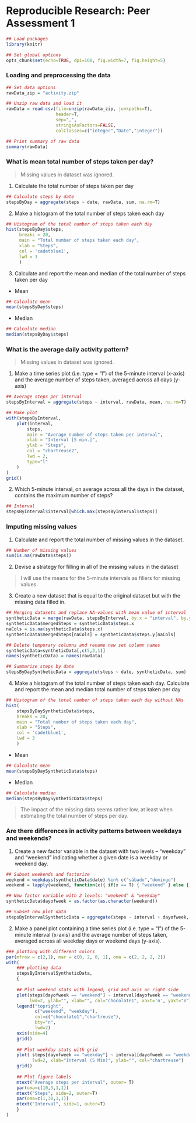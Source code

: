 
Reproducible Research: Peer Assessment 1
=================================================

```r
## Load packages
library(knitr)

## Set global options
opts_chunk$set(echo=TRUE, dpi=100, fig.width=7, fig.height=5)
```

### Loading and preprocessing the data
```r
## Set data options
rawData_zip = "activity.zip"

## Unzip raw data and load it 
rawData = read.csv(file=unzip(rawData_zip, junkpaths=T),
                   header=T,
                   sep=",",
                   stringsAsFactors=FALSE,
                   colClasses=c("integer","Date","integer"))

## Print summary of raw data
summary(rawData)
```


### What is mean total number of steps taken per day?
> Missing values in dataset was ignored.

1. Calculate the total number of steps taken per day  
```r
## Calculate steps by date
stepsByDay = aggregate(steps ~ date, rawData, sum, na.rm=T)
```

2. Make a histogram of the total number of steps taken each day

```r
## Histogram of the total number of steps taken each day
hist(stepsByDay$steps,
     breaks = 20,
     main = "Total number of steps taken each day",
     xlab = "Steps",
     col = 'cadetblue1',
     lwd = 3
     )
```

3. Calculate and report the mean and median of the total number of steps taken per day

- Mean  
```r
## Calculate mean
mean(stepsByDay$steps)
```

- Median
```r
## Calculate median
median(stepsByDay$steps)
```


### What is the average daily activity pattern?
> Missing values in dataset was ignored.

1. Make a time series plot (i.e. type = "l") of the 5-minute interval (x-axis) and the average number of steps taken, averaged across all days (y-axis)
```r
## Average steps per interval
stepsByInterval = aggregate(steps ~ interval, rawData, mean, na.rm=T)

## Make plot
with(stepsByInterval,
    plot(interval,
        steps,
        main = "Average number of steps taken per interval",
        xlab = "Interval [5 min.]",
        ylab = "Steps",
        col = "chartreuse2",
        lwd = 2,
        type="l"
    )
)
grid()
```

2. Which 5-minute interval, on average across all the days in the dataset, contains the maximum number of steps?
```r
## Interval
stepsByInterval$interval[which.max(stepsByInterval$steps)]
```

### Imputing missing values

1. Calculate and report the total number of missing values in the dataset.
```r
## Number of missing values
sum(is.na(rawData$steps))
```

2. Devise a strategy for filling in all of the missing values in the dataset  

> I will use the means for the 5-minute intervals as fillers for missing
values.

3. Create a new dataset that is equal to the original dataset but with the missing data filled in.
```r
## Merging datasets and replace NA-values with mean value of interval
syntheticData = merge(rawData, stepsByInterval, by.x = "interval", by.y = "interval")
syntheticData$mergedSteps = syntheticData$steps.x
naCols = is.na(syntheticData$steps.x)
syntheticData$mergedSteps[naCols] = syntheticData$steps.y[naCols]

## Delete temporary columns and rename new set column names
syntheticData=syntheticData[,c(5,3,1)]
names(syntheticData) = names(rawData)

## Summarize steps by date
stepsByDaySyntheticData = aggregate(steps ~ date, syntheticData, sum)

```
4. Make a histogram of the total number of steps taken each day. Calculate and report the mean and median total number of steps taken per day
```r
## Histogram of the total number of steps taken each day without NAs
hist(
    stepsByDaySyntheticData$steps,
    breaks = 20,
    main = "Total number of steps taken each day",
    xlab = "Steps",
    col = 'cadetblue1',
    lwd = 3
    )
```

- Mean
```r
## Calculate mean
mean(stepsByDaySyntheticData$steps)
```

- Median
```r
## Calculate median
median(stepsByDaySyntheticData$steps)
```

> The impact of the missing data seems rather low, at least when estimating the total number of steps per day.
 
### Are there differences in activity patterns between weekdays and weekends?

1. Create a new factor variable in the dataset with two levels – “weekday” and “weekend” indicating whether a given date is a weekday or weekend day.
```r
## Subset weekends and factorize
weekend = weekdays(syntheticData$date) %in% c("sábado","domingo")
weekend = lapply(weekend, function(x){ if(x == T) { "weekend" } else { "weekday" }})

## New factor variable with 2 levels: "weekend" & "weekday"
syntheticData$dayofweek = as.factor(as.character(weekend))

## Subset new plot data
stepsByIntervalSyntheticData = aggregate(steps ~ interval + dayofweek, data = syntheticData, mean)
```

2. Make a panel plot containing a time series plot (i.e. type = "l") of the 5-minute interval (x-axis) and the average number of steps taken, averaged across all weekday days or weekend days (y-axis).
```r
### plotting with different colors
par(mfrow = c(2,1), mar = c(0, 2, 0, 1), oma = c(2, 2, 2, 2))
with(
    ### plotting data
    stepsByIntervalSyntheticData, 
    {
        
    ## Plot weekend stats with legend, grid and axis on right side
    plot(steps[dayofweek == "weekend"] ~ interval[dayofweek == "weekend"], type="l", 
         lwd=2, ylab="", xlab="", col="chocolate1", xaxt='n', yaxt="n")
    legend("topright",
           c("weekend", "weekday"), 
           col=c("chocolate1","chartreuse"),
           bty="n",
           lwd=2)
    axis(side=4)
    grid()
    
    ## Plot weekday stats with grid
    plot( steps[dayofweek == "weekday"] ~ interval[dayofweek == "weekday"], type="l", 
          lwd=2, xlab="Interval (5 Min)", ylab="", col="chartreuse")
    grid()
    
    ## Plot figure labels
    mtext("Average steps per interval", outer= T)
    par(oma=c(10,3,1,1))
    mtext("Steps", side=2, outer=T)
    par(oma=c(1,30,1,1))
    mtext("Interval", side=1, outer=T)
    }
)
```
